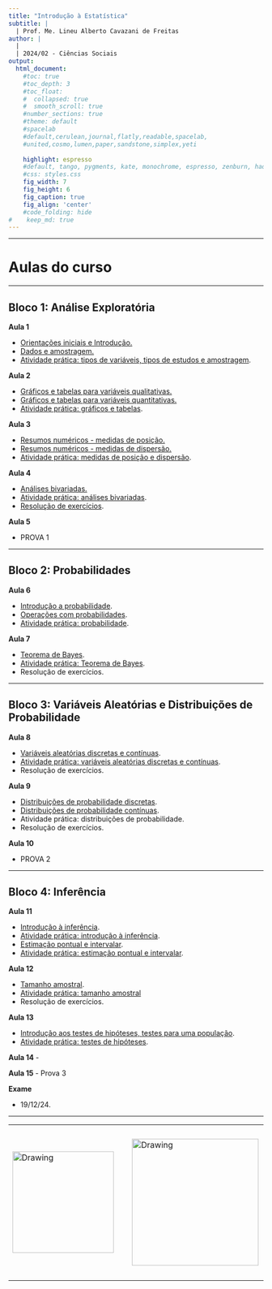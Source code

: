 ```yaml
---
title: "Introdução à Estatística"
subtitle: |
  | Prof. Me. Lineu Alberto Cavazani de Freitas
author: |
  |
  | 2024/02 - Ciências Sociais
output:
  html_document:                    
    #toc: true                       
    #toc_depth: 3                    
    #toc_float:                      
    #  collapsed: true
    #  smooth_scroll: true
    #number_sections: true           
    #theme: default
    #spacelab
    #default,cerulean,journal,flatly,readable,spacelab,
    #united,cosmo,lumen,paper,sandstone,simplex,yeti
    
    highlight: espresso
    #default, tango, pygments, kate, monochrome, espresso, zenburn, haddock, and textmate
    #css: styles.css                
    fig_width: 7                    
    fig_height: 6                   
    fig_caption: true               
    fig_align: 'center'
    #code_folding: hide              
#    keep_md: true
---
```


---

# Aulas do curso

---

## Bloco 1: Análise Exploratória

**Aula 1**

 - [Orientações iniciais e Introdução.](slides/100-introducao.pdf)
 - [Dados e amostragem.](slides/101-dados-e-amostragem.pdf)
 - [Atividade prática: tipos de variáveis, tipos de estudos e amostragem](praticas-aula/100-variaveis-estudos-amostragem-solucao.pdf).

**Aula 2**

 - [Gráficos e tabelas para variáveis qualitativas.](slides/102-exploratoria-quali-uni-tabelas-graficos.pdf)
 - [Gráficos e tabelas para variáveis quantitativas.](slides/103-exploratoria-quant-uni-tabelas-graficos.pdf)
 - [Atividade prática: gráficos e tabelas](praticas-aula/101-tabelas-graficos-quali-quant-solucao.pdf).

**Aula 3**

 - [Resumos numéricos - medidas de posição.](slides/104-exploratoria-medidas-posicao.pdf)
 - [Resumos numéricos - medidas de dispersão.](slides/105-exploratoria-medidas-dispersao.pdf)
 - [Atividade prática: medidas de posição e dispersão](praticas-aula/102-medidas-posicao-dispersao-solucao.pdf).

**Aula 4**

 - [Análises bivariadas.](slides/106-exploratoria-bivariada.pdf)
 - [Atividade prática: análises bivariadas](praticas-aula/103-analises-bivariadas-solucao.pdf).
 - [Resolução de exercícios](atividade-pre-prova.pdf).

**Aula 5**

 - PROVA 1

---

## Bloco 2: Probabilidades

**Aula 6**

 - [Introdução a probabilidade](slides/200-intro-prob.pdf).
 - [Operações com probabilidades](slides/201-operacoes-com-probabilidades.pdf).
 - [Atividade prática: probabilidade](). 
    
**Aula 7**

 - [Teorema de Bayes](slides/202-teorema-de-bayes.pdf).
 - [Atividade prática: Teorema de Bayes]().
 - Resolução de exercícios.
 
---

## Bloco 3: Variáveis Aleatórias e Distribuições de Probabilidade

**Aula 8**

 - [Variáveis aleatórias discretas e contínuas](slides/300-variaveis-aleatorias.pdf).
  - [Atividade prática: variáveis aleatórias discretas e contínuas]().
- Resolução de exercícios.

**Aula 9**

 - [Distribuições de probabilidade discretas](slides/301-distribuicoes-discretas.pdf).
 - [Distribuições de probabilidade contínuas](slides/302-distribuicoes-continuas.pdf).
 - Atividade prática: distribuições de probabilidade.
 - Resolução de exercícios.

**Aula 10**

 - PROVA 2

---

## Bloco 4: Inferência

**Aula 11**

 - [Introdução à inferência](slides/400-intro-inferencia.pdf).
 - [Atividade prática: introdução à inferência]().
 - [Estimação pontual e intervalar](slides/401-estimacao-pontual-intervalar.pdf).
 - [Atividade prática: estimação pontual e intervalar]().
    
**Aula 12**

 - [Tamanho amostral](slides/402-tamanho-amostral.pdf).
 - [Atividade prática: tamanho amostral]()
 - Resolução de exercícios.

**Aula 13**

 - [Introdução aos testes de hipóteses, testes para uma população](slides/403-testes-de-hipoteses.pdf).
 - [Atividade prática: testes de hipóteses]().

**Aula 14**
 - 
 
**Aula 15**
 - Prova 3

**Exame**

 - 19/12/24.

---

<center>

<table><tr>

<td> <img src="img/ufpr-transparent-600px.png" alt="Drawing" style="width: 200px;"/> </td>

<td> &nbsp; &nbsp; &nbsp; &nbsp; &nbsp; &nbsp; </td>

<td> <img src="img/dest-texto-2.png" alt="Drawing" style="width: 250px;"/> </td>

<td> &nbsp; &nbsp; &nbsp; &nbsp; &nbsp; &nbsp; </td>

<td> <img src="img/leg.png" alt="Drawing" style="width: 300px;"/> </td>

</center>


<div class="tocify-extend-page" data-unique="tocify-extend-page" style="height: 0;"></div>